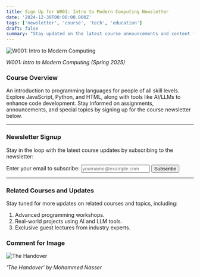 ```yaml
---
title: Sign Up for W001: Intro to Modern Computing Newsletter
date: '2024-12-30T00:00:00.000Z'
tags: ['newsletter', 'course', 'tech', 'education']
draft: false
summary: "Stay updated on the latest course announcements and content for W001: Intro to Modern Computing (Spring 2025)."
---
```


<div style={{ textAlign: 'center', display: 'flex', flexDirection: 'column', alignItems: 'center' }}>
  <img 
    src="/static/images/code.jpg" 
    alt="W001: Intro to Modern Computing" 
    style={{ maxWidth: '100%', borderRadius: '8px' }}
  />
  <p><em>W001: Intro to Modern Computing (Spring 2025)</em></p>
</div>

### Course Overview

An introduction to programming languages for people of all skill levels. Explore JavaScript, Python, and HTML, along with tools like AI/LLMs to enhance code development. Stay informed on assignments, announcements, and special topics by signing up for the course newsletter below.

---

### Newsletter Signup

Stay in the loop with the latest course updates by subscribing to the newsletter:

<div>
  <form action="https://buttondown.email/api/emails/embed-subscribe/moderncomputing" method="post" target="_blank">
    <label htmlFor="email" style={{ fontSize: '1.2rem', marginBottom: '0.5rem', display: 'block' }}>
      Enter your email to subscribe:
    </label>
    <input 
      type="email" 
      name="email" 
      id="email" 
      style={{
        width: '100%',
        padding: '0.8rem',
        fontSize: '1rem',
        border: '1px solid #ccc',
        borderRadius: '4px',
        marginBottom: '1rem',
      }} 
      placeholder="yourname@example.com" 
      required 
    />
    <button 
      type="submit" 
      style={{
        backgroundColor: '#FFA500',
        color: '#fff',
        padding: '0.8rem 1.2rem',
        fontSize: '1rem',
        border: 'none',
        borderRadius: '4px',
        cursor: 'pointer',
      }}
    >
      Subscribe
    </button>
  </form>
</div>

---

### Related Courses and Updates

Stay tuned for more updates on related courses and topics, including:

1. Advanced programming workshops.
2. Real-world projects using AI and LLM tools.
3. Exclusive guest lectures from industry experts.

### Comment for Image

<div style={{ textAlign: 'center', display: 'flex', flexDirection: 'column', alignItems: 'center' }}>
  <img 
    src="/static/images/the_handover.png" 
    alt="The Handover" 
    style={{ maxWidth: '100%', borderRadius: '8px' }}
  />
  <p><em>'The Handover' by Mohammed Nasser</em></p>
</div>
